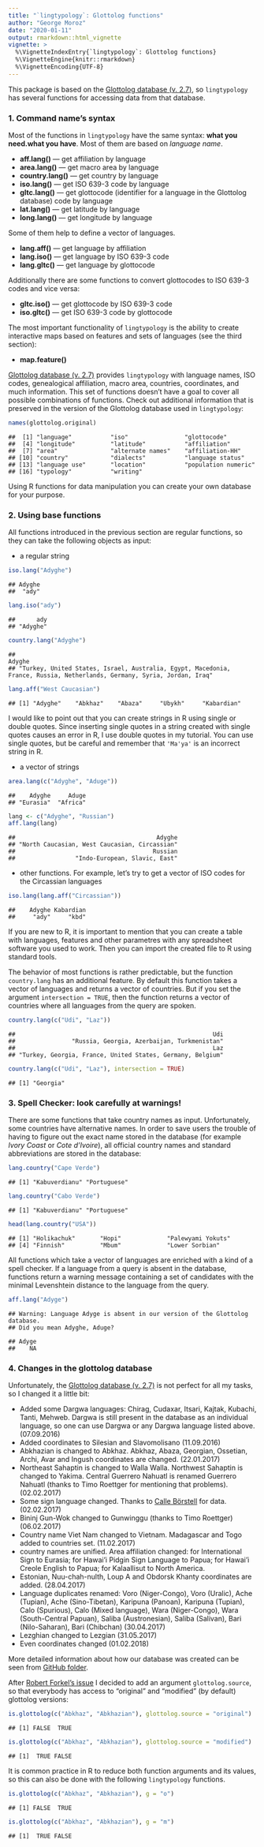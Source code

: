 ```yaml
---
title: "`lingtypology`: Glottolog functions"
author: "George Moroz"
date: "2020-01-11"
output: rmarkdown::html_vignette
vignette: >
  %\VignetteIndexEntry{`lingtypology`: Glottolog functions}
  %\VignetteEngine{knitr::rmarkdown}
  %\VignetteEncoding{UTF-8}
---
```




This package is based on the [Glottolog database (v. 2.7)](http://glottolog.org/), so `lingtypology` has several functions for accessing data from that database.

### 1. Command name's syntax
Most of the functions in `lingtypology` have the same syntax: **what you need.what you have**. Most of them are based on _language name_.

* **aff.lang()** — get affiliation by language
* **area.lang()** — get macro area by language
* **country.lang()** — get country by language
* **iso.lang()** — get ISO 639-3 code by language
* **gltc.lang()** — get glottocode (identifier for a language in the Glottolog database) code by language
* **lat.lang()** — get latitude by language
* **long.lang()** — get longitude by language

Some of them help to define a vector of languages.

* **lang.aff()** — get language by affiliation
* **lang.iso()** — get language by ISO 639-3 code
* **lang.gltc()** — get language by glottocode

Additionally there are some functions to convert glottocodes to ISO 639-3 codes and vice versa:

* **gltc.iso()** — get glottocode by ISO 639-3 code
* **iso.gltc()** — get ISO 639-3 code by glottocode

The most important functionality of `lingtypology` is the ability to create interactive maps based on features and sets of languages (see the third section):

* **map.feature()**

[Glottolog database (v. 2.7)](http://glottolog.org/) provides `lingtypology` with language names, ISO codes, genealogical affiliation, macro area, countries, coordinates, and much information. This set of functions doesn't have a goal to cover all possible combinations of functions. Check out additional information that is preserved in the version of the Glottolog database used in `lingtypology`:


```r
names(glottolog.original)
```

```
##  [1] "language"           "iso"                "glottocode"        
##  [4] "longitude"          "latitude"           "affiliation"       
##  [7] "area"               "alternate names"    "affiliation-HH"    
## [10] "country"            "dialects"           "language status"   
## [13] "language use"       "location"           "population numeric"
## [16] "typology"           "writing"
```

Using R functions for data manipulation you can create your own database for your purpose.

### 2. Using base functions
All functions introduced in the previous section are regular functions, so they can take the following objects as input:

* a regular string

```r
iso.lang("Adyghe")
```

```
## Adyghe 
##  "ady"
```

```r
lang.iso("ady")
```

```
##      ady 
## "Adyghe"
```

```r
country.lang("Adyghe")
```

```
##                                                                                                                  Adyghe 
## "Turkey, United States, Israel, Australia, Egypt, Macedonia, France, Russia, Netherlands, Germany, Syria, Jordan, Iraq"
```

```r
lang.aff("West Caucasian")
```

```
## [1] "Adyghe"    "Abkhaz"    "Abaza"     "Ubykh"     "Kabardian"
```

I would like to point out that you can create strings in R using single or double quotes. Since inserting single quotes in a string created with single quotes causes an error in R, I use double quotes in my tutorial. You can use single quotes, but be careful and remember that `'Ma'ya'` is an incorrect string in R.

* a vector of strings

```r
area.lang(c("Adyghe", "Aduge"))
```

```
##    Adyghe     Aduge 
## "Eurasia"  "Africa"
```

```r
lang <- c("Adyghe", "Russian")
aff.lang(lang)
```

```
##                                        Adyghe 
## "North Caucasian, West Caucasian, Circassian" 
##                                       Russian 
##                 "Indo-European, Slavic, East"
```

*  other functions. For example, let's try to get a vector of ISO codes for the Circassian languages

```r
iso.lang(lang.aff("Circassian"))
```

```
##    Adyghe Kabardian 
##     "ady"     "kbd"
```

If you are new to R, it is important to mention that you can create a table with languages, features and other parametres with any spreadsheet software you used to work. Then you can import the created file to R using standard tools.

The behavior of most functions is rather predictable, but the function `country.lang`  has an additional feature. By default this function takes a vector of languages and returns a vector of countries.  But if you set the argument `intersection = TRUE`,  then the function returns a vector of countries where all languages from the query are spoken.

```r
country.lang(c("Udi", "Laz"))
```

```
##                                                        Udi 
##                "Russia, Georgia, Azerbaijan, Turkmenistan" 
##                                                        Laz 
## "Turkey, Georgia, France, United States, Germany, Belgium"
```

```r
country.lang(c("Udi", "Laz"), intersection = TRUE)
```

```
## [1] "Georgia"
```

### 3. Spell Checker: look carefully at warnings!
There are some functions that take country names as input. Unfortunately, some countries have alternative names. In order to save users the trouble of having to figure out the exact name stored in the database (for example  _Ivory Coast_ or _Cote d'Ivoire_), all official country names and standard abbreviations are stored in the database:


```r
lang.country("Cape Verde")
```

```
## [1] "Kabuverdianu" "Portuguese"
```

```r
lang.country("Cabo Verde")
```

```
## [1] "Kabuverdianu" "Portuguese"
```

```r
head(lang.country("USA"))
```

```
## [1] "Holikachuk"       "Hopi"             "Palewyami Yokuts"
## [4] "Finnish"          "Mbum"             "Lower Sorbian"
```
All functions which take a vector of languages are enriched with a kind of a spell checker. If a language from a query is absent in the database, functions return a warning message containing a set of candidates with the minimal Levenshtein distance to the language from the query.

```r
aff.lang("Adyge")
```

```
## Warning: Language Adyge is absent in our version of the Glottolog database.
## Did you mean Adyghe, Aduge?
```

```
## Adyge 
##    NA
```

### 4. Changes in the glottolog database
Unfortunately, the [Glottolog database (v. 2.7)](http://glottolog.org/) is not perfect for all my tasks, so I changed it a little bit:

* Added some Dargwa languages: Chirag, Cudaxar, Itsari, Kajtak, Kubachi, Tanti, Mehweb. Dargwa is still present in the database as an individual language, so one can use Dargwa or any Dargwa language listed above. (07.09.2016)
* Added coordinates to Silesian and Slavomolisano (11.09.2016)
* Abkhazian is changed to Abkhaz. Abkhaz, Abaza, Georgian, Ossetian, Archi, Avar and Ingush coordinates are changed. (22.01.2017)
* Northeast Sahaptin is changed to Walla Walla. Northwest Sahaptin is changed to Yakima. Central Guerrero Nahuatl is renamed Guerrero Nahuatl (thanks to Timo Roettger for mentioning that problems). (02.02.2017)
* Some sign language changed. Thanks to [Calle Börstell](https://borstell.github.io/#name) for data. (02.02.2017)
* Bininj Gun-Wok changed to Gunwinggu (thanks to Timo Roettger) (06.02.2017)
* Country name Viet Nam changed to Vietnam. Madagascar and Togo added to countries set. (11.02.2017)
* country names are unified. Area affiliation changed: for International Sign to Eurasia; for Hawai'i Pidgin Sign Language to Papua; for Hawai'i Creole English to Papua; for Kalaallisut to North America.
* Estonian, Nuu-chah-nulth, Loup A and Obdorsk Khanty coordinates are added. (28.04.2017)
* Language duplicates renamed: Voro (Niger-Congo), Voro (Uralic), Ache (Tupian), Ache (Sino-Tibetan), Karipuna (Panoan), Karipuna (Tupian), Calo (Spurious), Calo (Mixed language), Wara (Niger-Congo), Wara (South-Central Papuan), Saliba (Austronesian), Saliba (Salivan), Bari (Nilo-Saharan), Bari (Chibchan) (30.04.2017)
* Lezghian changed to Lezgian (31.05.2017)
* Even coordinates changed (01.02.2018)

More detailed information about how our database was created can be seen from [GitHub folder](https://github.com/ropensci/lingtypology/tree/master/database_creation).

After [Robert Forkel's issue](https://github.com/ropensci/lingtypology/issues/1) I decided to add an argument `glottolog.source`, so that everybody has access to "original" and "modified" (by default) glottolog versions:

```r
is.glottolog(c("Abkhaz", "Abkhazian"), glottolog.source = "original")
```

```
## [1] FALSE  TRUE
```

```r
is.glottolog(c("Abkhaz", "Abkhazian"), glottolog.source = "modified")
```

```
## [1]  TRUE FALSE
```

It is common practice in R to reduce both function arguments and its values, so this can also be done with the following `lingtypology` functions.

```r
is.glottolog(c("Abkhaz", "Abkhazian"), g = "o")
```

```
## [1] FALSE  TRUE
```

```r
is.glottolog(c("Abkhaz", "Abkhazian"), g = "m")
```

```
## [1]  TRUE FALSE
```
